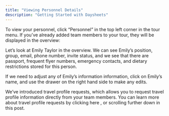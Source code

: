 ```yaml
---
title: "Viewing Personnel Details"
description: "Getting Started with Daysheets"
---
```


To view your personnel, click “Personnel” in the top left corner in the tour menu. If you’ve already added team members to your tour, they will be displayed in the overview:

Let’s look at Emily Taylor in the overview. We can see Emily’s position, group, email, phone number, invite status, and we see that there are passport, frequent flyer numbers, emergency contacts, and dietary restrictions stored for this person.

If we need to adjust any of Emily’s information information, click on Emily’s name, and use the drawer on the right hand side to make any edits.

We’ve introduced travel profile requests, which allows you to request travel profile information directly from your team members. You can learn more about travel profile requests by clicking here , or scrolling further down in this post.
